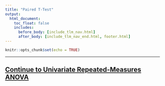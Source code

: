 ```yaml
---
title: "Paired T-Test"
output:
  html_document:
    toc_float: false
    includes:
      before_body: [include_tlm_nav.html]
      after_body: [include_tlm_nav_end.html, footer.html]
---
```


```r
knitr::opts_chunk$set(echo = TRUE)
```


***
## [Continue to Univariate Repeated-Measures ANOVA](tlm-6.html){.continue-link}